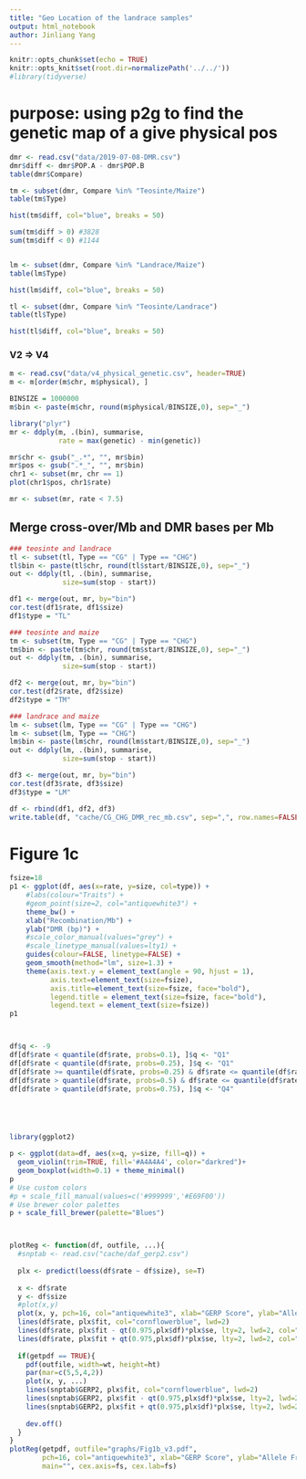 ```yaml
---
title: "Geo Location of the landrace samples"
output: html_notebook
author: Jinliang Yang
---
```



```r
knitr::opts_chunk$set(echo = TRUE) 
knitr::opts_knit$set(root.dir=normalizePath('../../')) 
#library(tidyverse)
```



# purpose: using p2g to find the genetic map of a give physical pos

```r

dmr <- read.csv("data/2019-07-08-DMR.csv")
dmr$diff <- dmr$POP.A - dmr$POP.B
table(dmr$Compare)

tm <- subset(dmr, Compare %in% "Teosinte/Maize")
table(tm$Type)

hist(tm$diff, col="blue", breaks = 50)

sum(tm$diff > 0) #3828
sum(tm$diff < 0) #1144


lm <- subset(dmr, Compare %in% "Landrace/Maize")
table(lm$Type)

hist(lm$diff, col="blue", breaks = 50)

tl <- subset(dmr, Compare %in% "Teosinte/Landrace")
table(tl$Type)

hist(tl$diff, col="blue", breaks = 50)

```


### V2 => V4


```r
m <- read.csv("data/v4_physical_genetic.csv", header=TRUE)
m <- m[order(m$chr, m$physical), ]

BINSIZE = 1000000
m$bin <- paste(m$chr, round(m$physical/BINSIZE,0), sep="_")

library("plyr")
mr <- ddply(m, .(bin), summarise,
            rate = max(genetic) - min(genetic))

mr$chr <- gsub("_.*", "", mr$bin)
mr$pos <- gsub(".*_", "", mr$bin)
chr1 <- subset(mr, chr == 1)
plot(chr1$pos, chr1$rate)

mr <- subset(mr, rate < 7.5)
```


## Merge cross-over/Mb and DMR bases per Mb

```r
### teosinte and landrace
tl <- subset(tl, Type == "CG" | Type == "CHG")
tl$bin <- paste(tl$chr, round(tl$start/BINSIZE,0), sep="_")
out <- ddply(tl, .(bin), summarise,
             size=sum(stop - start))

df1 <- merge(out, mr, by="bin")
cor.test(df1$rate, df1$size)
df1$type = "TL"

### teosinte and maize
tm <- subset(tm, Type == "CG" | Type == "CHG")
tm$bin <- paste(tm$chr, round(tm$start/BINSIZE,0), sep="_")
out <- ddply(tm, .(bin), summarise,
             size=sum(stop - start))

df2 <- merge(out, mr, by="bin")
cor.test(df2$rate, df2$size)
df2$type = "TM"

### landrace and maize
lm <- subset(lm, Type == "CG" | Type == "CHG")
lm <- subset(lm, Type == "CHG")
lm$bin <- paste(lm$chr, round(lm$start/BINSIZE,0), sep="_")
out <- ddply(lm, .(bin), summarise,
             size=sum(stop - start))

df3 <- merge(out, mr, by="bin")
cor.test(df3$rate, df3$size)
df3$type = "LM"

df <- rbind(df1, df2, df3)
write.table(df, "cache/CG_CHG_DMR_rec_mb.csv", sep=",", row.names=FALSE, quote=FALSE)

```

# Figure 1c

```r

fsize=18
p1 <- ggplot(df, aes(x=rate, y=size, col=type)) +
    #labs(colour="Traits") +
    #geom_point(size=2, col="antiquewhite3") +
    theme_bw() +
    xlab("Recombination/Mb") +
    ylab("DMR (bp)") +
    #scale_color_manual(values="grey") +
    #scale_linetype_manual(values=lty1) +
    guides(colour=FALSE, linetype=FALSE) +
    geom_smooth(method="lm", size=1.3) +
    theme(axis.text.y = element_text(angle = 90, hjust = 1),
          axis.text=element_text(size=fsize),
          axis.title=element_text(size=fsize, face="bold"),
          legend.title = element_text(size=fsize, face="bold"),
          legend.text = element_text(size=fsize))
p1



df$q <- -9
df[df$rate < quantile(df$rate, probs=0.1), ]$q <- "Q1"
df[df$rate < quantile(df$rate, probs=0.25), ]$q <- "Q1"
df[df$rate >= quantile(df$rate, probs=0.25) & df$rate <= quantile(df$rate, probs=0.5), ]$q <- "Q2"
df[df$rate > quantile(df$rate, probs=0.5) & df$rate <= quantile(df$rate, probs=0.75), ]$q <- "Q3"
df[df$rate > quantile(df$rate, probs=0.75), ]$q <- "Q4"





library(ggplot2)

p <- ggplot(data=df, aes(x=q, y=size, fill=q)) +
  geom_violin(trim=TRUE, fill='#A4A4A4', color="darkred")+
  geom_boxplot(width=0.1) + theme_minimal()
p
# Use custom colors
#p + scale_fill_manual(values=c('#999999','#E69F00'))
# Use brewer color palettes
p + scale_fill_brewer(palette="Blues")



plotReg <- function(df, outfile, ...){
  #snptab <- read.csv("cache/daf_gerp2.csv")
  
  plx <- predict(loess(df$rate ~ df$size), se=T)
  
  x <- df$rate
  y <- df$size
  #plot(x,y)
  plot(x, y, pch=16, col="antiquewhite3", xlab="GERP Score", ylab="Allele Frequency", )
  lines(df$rate, plx$fit, col="cornflowerblue", lwd=2)
  lines(df$rate, plx$fit - qt(0.975,plx$df)*plx$se, lty=2, lwd=2, col="black")
  lines(df$rate, plx$fit + qt(0.975,plx$df)*plx$se, lty=2, lwd=2, col="black")
  
  if(getpdf == TRUE){
    pdf(outfile, width=wt, height=ht)
    par(mar=c(5,5,4,2))
    plot(x, y, ...)
    lines(snptab$GERP2, plx$fit, col="cornflowerblue", lwd=2)
    lines(snptab$GERP2, plx$fit - qt(0.975,plx$df)*plx$se, lty=2, lwd=2, col="black")
    lines(snptab$GERP2, plx$fit + qt(0.975,plx$df)*plx$se, lty=2, lwd=2, col="black")
  
    dev.off()
  }
}
plotReg(getpdf, outfile="graphs/Fig1b_v3.pdf",
        pch=16, col="antiquewhite3", xlab="GERP Score", ylab="Allele Frequency", 
        main="", cex.axis=fs, cex.lab=fs)
```

